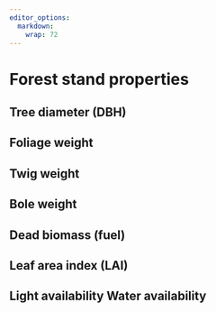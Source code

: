 ```yaml
---
editor_options: 
  markdown: 
    wrap: 72
---
```


# Forest stand properties

## Tree diameter (DBH)

## Foliage weight

## Twig weight

## Bole weight

## Dead biomass (fuel)

## Leaf area index (LAI)

## Light availability Water availability
